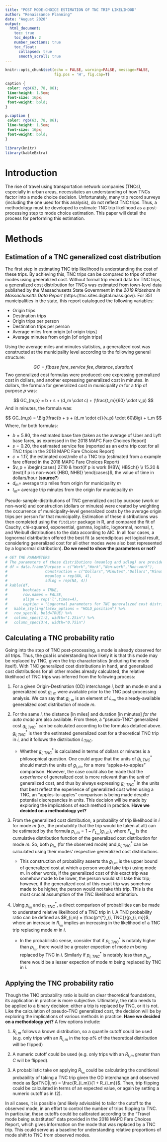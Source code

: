```yaml
---
title: "POST MODE-CHOICE ESTIMATION OF TNC TRIP LIKELIHOOD"
author: "Renaissance Planning"
date: "August 2020"
output: 
  html_document:
    toc: true
    toc_depth: 2
    number_sections: true
    toc_float:
      collapsed: true
      smooth_scroll: true
---
```


```r
knitr::opts_chunk$set(echo = FALSE, warning=FALSE, message=FALSE, 
                      fig.pos = 'H', fig.cap=T)
```

```css
caption {
 color: rgb(63, 78, 86);
 line-height: 1.5em;
 font-size: 16px;
 font-weight: bold;
}

p.caption {
 color: rgb(63, 78, 86);
 line-height: 1.5em;
 font-size: 16px;
 font-weight: bold;
}
```

```r
library(knitr)
library(kableExtra)
```

# Introduction

The rise of travel using transportation network companies (TNCs), especially in urban areas, necessitates an understanding of how TNCs factor into a mode choice decision. Unfortunately, many trip record surveys (including the one used for this analysis), do not reflect TNC trips. Thus, a methodology must be developed to estimate TNC trip likelihood as a post-processing step to mode choice estimation. This paper will detail the process for performing this estimation.

# Methods

## Estimation of a TNC generalized cost distribution

The first step in estimating TNC trip likelihood is understanding the cost of these trips. By achieving this, TNC trips can be compared to trips of other modes using generalized cost. Without formal trip record data for TNC trips, a generalized cost distribution for TNCs was estimated from town-level data published by the Massachusetts State Government in the *2019 Rideshare in Massachusetts Data Report* (https://tnc.sites.digital.mass.gov/). For 351 municipalities in the state, this report catalogued the following variables:

- Origin trips
- Destination trips
- Origin trips per person
- Destination trips per person
- Average miles from origin [of origin trips]
- Average minutes from origin [of origin trips]

Using the average miles and minutes statistics, a generalized cost was constructed at the municipality level according to the following general structure:

$$
GC = f(base \ fare, service \ fee, distance, duration)
$$
Two generalized cost formulas were produced: one expressing generalized cost in dollars, and another expressing generalized cost in minutes. In dollars, the formula for generalized cost in municipality $m$ for a trip of purpose $p$ was:

$$
GC_{m,p} = b + s + (d_m \cdot c) + (\frac{t_m}{60} \cdot v_p)
$$
And in minutes, the formula was:


$$
GC_{m,p} = \Big(\frac{b + s + (d_m \cdot c)}{v_p} \cdot 60\Big) + t_m
$$
Where, for both formulas:

- $b = 5.80$, the estimated base fare (taken as the average of Uber and Lyft base fares, as expressed in the 2018 MAPC Fare Choices Report)
- $s = 0.20$, the estimated service fee (reported as an extra trip cost for all TNC trips in the 2018 MAPC Fare Choices Report)
- $c = 1.17$, the estimated cost/mile of a TNC trip (estimated from a example fare offered in the 2018 MAPC Fare Choices Report)
- $v_p = \begin{cases} 27.10 & \text{if p is work (HBW, HBSch)} \\ 15.20 & \text{if p is non-work (HBO, NHB)} \end{cases}$, the value of time in dollars/hour (**source?**)
- $d_m =$ average trip miles from origin for municipality $m$
- $t_m =$ average trip minutes from the origin for municipality $m$

Pseudo-sample-distributions of TNC generalized cost by purpose (work or non-work) and construction (dollars or minutes) were created by weighting the occurrence of municipality-level generalized costs by the average origin trips per person for that municipality. Estimation of these distributions was then completed using the `fitdistr` package in R, and compared the fit of Cauchy, chi-squared, exponential, gamma, logistic, lognormal, normal, t, and Weibull distributions to the data according to AIC. In all four cases, a lognormal distribution offered the best fit (a serendipitous yet logical result, considering generalized cost for all other modes were also best represented by a lognormal distribution). **Do we need to show the parameters or not?**

```r
# GET THE PARAMETERS
# The parameters of these distributions (meanlog and sdlog) are provided in Table 1.
# df = data.frame(Purpose = c("Work","Work","Non-work","Non-work"),
#                 Construction = c("Dollars","Minutes","Dollars","Minutes"),
#                 meanlog = rep(NA, 4),
#                 sdlog = rep(NA, 4))
# kable(df,
#       booktabs = TRUE,
#       row.names = FALSE,
#       align = rep('l',times=4),
#       caption = "Lognormal parameters for TNC generalized cost distributions") %>%
#   kable_styling(latex_options = "HOLD_position") %>%
#   row_spec(0, bold=TRUE) %>%
#   column_spec(1:2, width="1.25in") %>%
#   column_spec(3:4, width="0.75in") 
```

## Calculating a TNC probability ratio

Going into the step of TNC post-processing, a mode is already observed for all trips. Thus, the goal is understanding how likely it is that this mode may be replaced by TNC, given the trip characteristics (including the mode itself). With TNC generalized cost distributions in hand, and generalized cost distributions for all other modes already calculated, the relative likelihood of TNC trips was inferred from the following process:

1. For a given Origin-Destination (OD) interchange $i$, both an mode $m$ and a generalized cost $g_{i,m}$ were available prior to the TNC post-processing analysis. We can say that $g_{i,m}$ is an element of $L_m$, the already-available generalized cost distribution of mode $m$.

2. For the same $i$, the distance [in miles] and duration [in minutes] *for the auto mode* are also available. From these, a "pseudo-TNC" generalized cost $g^{*}_{i, TNC}$ can be calculated according to the formulas detailed above. $g^{*}_{i, TNC}$ is then the estimated generalized cost for a theoretical TNC trip in $i$, and it follows the distribution $L_{TNC}$.

    - Whether $g^{*}_{i, TNC}$ is calculated in terms of dollars or minutes is a philosophical question. One could argue that the units of $g^{*}_{i, TNC}$ should match the units of $g_{i,m}$, for a more "apples-to-apples" comparison. However, the case could also be made that the *experience* of generalized cost is more relevant than the *unit* of generalized cost, and thus by always expressing $g^{*}_{i, TNC}$ in the units that best reflect the experience of generalized cost when using a TNC, an "apples-to-apples" comparison is being made despite potential discrepancies in units. This decision will be made by exploring the implications of each method in practice. **Have we decided on a methodology yet?**

3. From the generalized cost distribution, a probability of trip likelihood in $i$ for mode $m$ (i.e., the probability that the trip would be taken at all) can be estimated by the formula $p_{i,m} = 1 - F_{L_m}(g_{i,m})$, where $F_{L_m}$ is the cumulative distribution function of the generalized cost distribution for mode $m$. So, both $p_{i_m}$ (for the observed mode) and $p^{*}_{i, TNC}$ can be calculated using their modes' respective generalized cost distributions.

    - This construction of probability asserts tha $g_{i,m}$ is the upper bound of generalized cost at which a person would take trip $i$ using mode $m$. In other words, if the generalized cost of this exact trip was somehow made to be lower, the person would still take this trip; however, if the generalized cost of this exact trip was somehow made to be higher, the person would not take this trip. This is the most crucial assumption of the TNC likelihood estimation.
    
4. Using $p_{i_m}$ and $p^{*}_{i, TNC}$, a direct comparison of probabilities can be made to understand relative likelihood of a TNC trip in $i$. A TNC probability ratio can be defined as $R_{i,m} = \frac{p^{*}_{i, TNC}}{p_{i, m}}$, where an increase in $R_{i_m}$ implies an increasing in the likelihood of a TNC trip replacing mode $m$ in $i$.

    - In the probabilistic sense, consider that if $p^{*}_{i, TNC}$ is notably higher than $p_{i_m}$, there would be a greater expection of mode $m$ being replaced by TNC in $i$. Similarly if $p^{*}_{i, TNC}$ is notably less than $p_{i_m}$, there would be a lesser expection of mode $m$ being replaced by TNC in $i$.

## Applying the TNC probability ratio

Though the TNC probability ratio is build on clear theoretical foundations, its application in practice is more subjective. Ultimately, the ratio needs to be applied to a binary decision: either a trip is replaced by TNC, or it is not. Like the calculation of pseudo-TNC generalized cost, the decision will be by exploring the implications of various methods in practice. **Have we decided on a methodology yet?** A few options include:

1. $R_{i,m}$ follows a known distribution, so a quantile cutoff could be used (e.g. only trips with an $R_{i,m}$ in the top $\alpha$% of the theoretical distribution will be flipped)

2. A numeric cutoff could be used (e.g. only trips with an $R_{i,m}$ greater than $C$ will be flipped).

3. A probabilistic take on applying $R_{i_m}$ could be calculating the conditional probability of taking a TNC trip given the OD interchange and observed mode as $p(TNC|i,m) = \frac{R_{i_m}}{1 + R_{i_m}}$. Then, trip flipping could be calculated in terms of an expected value, or again by setting a numeric cutoff as in (2).
  
In all cases, it is possible (and likely advisable) to tailor the cutoff to the observed mode, in an effort to control the number of trips flipping to TNC. In particular, these cutoffs could be calibrated according to the "Travel mode being substituted" data provided in the 2018 MAPC Fare Choices Report, which gives information on the mode that was replaced by a TNC trip. This could serve as a baseline for understanding relative proportions of mode shift to TNC from observed modes.



